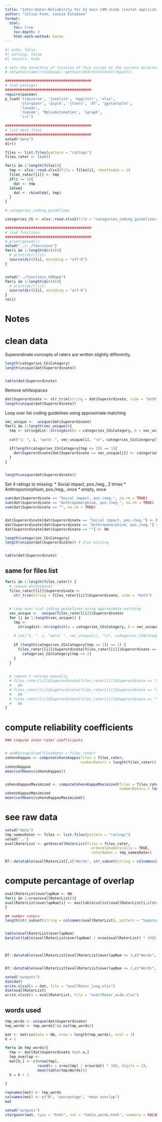 ---
title: "Inter-Rater-Reliability for S2 main CAM study (inital application)"
author: "Julius Fenn, Louisa Estadieu"
format:
  html:
    toc: true
    toc-depth: 3
    html-math-method: katex
---

```{r}
#| echo: false
#| warning: false
#| results: hide

# sets the directory of location of this script as the current directory
# setwd(dirname(rstudioapi::getSourceEditorContext()$path))

########################################
# load packages
########################################
require(pacman)
p_load('tidyverse', 'jsonlite', 'magrittr', 'xlsx',
       'stargazer', 'psych', 'jtools', 'DT', 'ggstatsplot', 
       'lavaan', 
       'regsem', 'MplusAutomation', 'igraph',
       'irr')

########################################
# list data files
########################################
setwd("data")
dir()

files <- list.files(pattern = "ratings")
files_rater <- list()

for(i in 1:length(files)){
  tmp <- xlsx::read.xlsx2(file = files[i], sheetIndex = 1)
  files_rater[[i]] <- tmp
  if(i == 1){
    dat <- tmp
  }else{
    dat <- rbind(dat, tmp)
  }
}

# categories_coding_guidelines

categories_CG <- xlsx::read.xlsx2(file = "categories_coding_guidelines.xlsx", sheetIndex = 1)

########################################
# load functions
########################################
# print(getwd())
setwd("../../functions")
for(i in 1:length(dir())){
  # print(dir()[i])
  source(dir()[i], encoding = "utf-8")
}


setwd("../functions_CAMapp")
for(i in 1:length(dir())){
  # print(dir()[i])
  source(dir()[i], encoding = "utf-8")
}
rm(i)
```

# Notes


# clean data

Superordinate concepts of raters are written slightly differently.

```{r}
length(categories_CG$Category)
length(unique(dat$Superordinate))


table(dat$Superordinate)
```
Remove whitespaces

```{r}
dat$Superordinate <- str_trim(string = dat$Superordinate, side = "both")
length(unique(dat$Superordinate))
```


Loop over list coding guidelines using approximate matching

```{r}
vec_unique <-  unique(dat$Superordinate)
for(i in 1:length(vec_unique)){
  tmp <- stringdist::stringdist(a = categories_CG$Category, b = vec_unique[i])
  
  cat("i: ", i, "word: ", vec_unique[i], "\n", categories_CG$Category[tmp <= 2], "\n\n")

  if(length(categories_CG$Category[tmp <= 2]) == 1){
    dat$Superordinate[dat$Superordinate == vec_unique[i]] <- categories_CG$Category[tmp <= 2]
  }
}


length(unique(dat$Superordinate))
```


Set 4 ratings to missing:
* Social impact, pos./neg., 2 times
* Anthropomorphism, pos./neg., once
* empty, once

```{r}
sum(dat$Superordinate == "Social impact, pos./neg.", na.rm = TRUE)
sum(dat$Superordinate == "Anthropomorphism, pos./neg.", na.rm = TRUE)
sum(dat$Superordinate == "", na.rm = TRUE)


dat$Superordinate[dat$Superordinate == "Social impact, pos./neg."] <- NA
dat$Superordinate[dat$Superordinate == "Anthropomorphism, pos./neg."] <- NA
dat$Superordinate[dat$Superordinate == ""] <- NA
```
```{r}
length(categories_CG$Category)
length(unique(dat$Superordinate)) # plus missing


table(dat$Superordinate)
```


## same for files list

```{r}
for(i in 1:length(files_rater)) {
  # remove whitespaces
  files_rater[[i]]$Superordinate <-
    str_trim(string = files_rater[[i]]$Superordinate, side = "both")
  
  
  # Loop over list coding guidelines using approximate matching
  vec_unique <-  unique(files_rater[[i]]$Superordinate)
  for (j in 1:length(vec_unique)) {
    tmp <-
      stringdist::stringdist(a = categories_CG$Category, b = vec_unique[j])
    
    # cat("i: ", i, "word: ", vec_unique[i], "\n", categories_CG$Category[tmp <= 2], "\n\n")
    
    if (length(categories_CG$Category[tmp <= 2]) == 1) {
      files_rater[[i]]$Superordinate[files_rater[[i]]$Superordinate == vec_unique[j]] <-
        categories_CG$Category[tmp <= 2]
    }
  }
  
  
  # remove 3 ratings manually
  # files_rater[[i]]$Superordinate[files_rater[[i]]$Superordinate == "Social impact, pos./neg."] <-
  #   NA
  # files_rater[[i]]$Superordinate[files_rater[[i]]$Superordinate == "Anthropomorphism, pos./neg."] <-
  #   NA
  # files_rater[[i]]$Superordinate[files_rater[[i]]$Superordinate == ""] <-
  #   NA
}
```



# compute reliability coefficients

```{r}
### compute inter-rater coefficients


# addRatingColum(filesRater = files_rater)
cohensKappas <- computeCohensKappa(files = files_rater,
                                   numberRaters = length(files_rater))
cohensKappas
mean(colMeans(cohensKappas))


cohensKappasMaximized <- computeCohensKappaMaximized(files = files_rater,
                                                     numberRaters = length(files_rater))
cohensKappasMaximized
mean(colMeans(cohensKappasMaximized))
```
# see raw data

```{r}
setwd("data")
tmp_namesRater <- files <- list.files(pattern = "ratings")
setwd("..")
ovallRaterList <- getOverallRaterList(files = files_rater,
                                        orderAlphabetically = TRUE,
                                        raterNames = tmp_namesRater)

DT::datatable(ovallRaterList[,c("Words", str_subset(string = colnames(ovallRaterList), pattern = "Superordinate"))], options = list(pageLength = 5))
```


# compute percantage of overlap

```{r}
ovallRaterList$overlapNum <- NA
for(i in 1:nrow(ovallRaterList)){
ovallRaterList$overlapNum[i] <- max(table(unlist(ovallRaterList[i,c(str_subset(string = colnames(ovallRaterList), pattern = "Superordinate"))])))
}

## number raters
length(str_subset(string = colnames(ovallRaterList), pattern = "Superordinate"))


table(ovallRaterList$overlapNum)
barplot(table(ovallRaterList$overlapNum) / nrow(ovallRaterList) * 100)



DT::datatable(ovallRaterList[ovallRaterList$overlapNum >= 3,c("Words", str_subset(string = colnames(ovallRaterList), pattern = "Superordinate"))], options = list(pageLength = 5))


DT::datatable(ovallRaterList[ovallRaterList$overlapNum <= 2,c("Words", str_subset(string = colnames(ovallRaterList), pattern = "Superordinate"))], options = list(pageLength = 5))

```

```{r}
setwd("outputs")
dim(dat)
write.xlsx2(x = dat, file = "ovallRater_long.xlsx")
dim(ovallRaterList)
write.xlsx2(x = ovallRaterList, file = "ovallRater_wide.xlsx")
```
## words used

```{r}
tmp_words <- unique(dat$Superordinate)
tmp_words <- tmp_words[!is.na(tmp_words)]

mat <- matrix(data = NA, nrow = length(tmp_words), ncol = 3)
h = 1

for(w in tmp_words){
  tmp <- dat[dat$Superordinate %in% w,]
  tmp_overlap <- 
  mat[h,] <- c(nrow(tmp), 
               round(x = nrow(tmp) / nrow(dat) * 100, digits = 2),
               mean(table(tmp$Words)))
  h = h + 1
  
}

rownames(mat) <- tmp_words
colnames(mat) <- c("N", "percantage", "mean overlap")
mat

setwd("outputs")
stargazer(mat, type = "html", out = "table_words.html", summary = FALSE)
```


